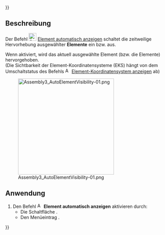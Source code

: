 {{UnfinishedDocu{{#translation:}}}}
<languages/>

{{Docnav/de
|[[Assembly3_AutoFixElement/de|Element automatisch fixieren]]
|[[Assembly3_ShowElementCS/de|Element-Koordinatensystem anzeigen]]
|[[Assembly3_Workbench/de|Assembly3]]
|IconL=Assembly_AutoFixElement.svg‎‎
|IconR=Assembly_ShowElementCS.svg‎‎
|IconC=Assembly3_workbench_icon.svg
}}

{{GuiCommand/de
|Name=Assembly3 AutoElementVisibility
|Name/de=Assembly3  ElementAutomatischAnzeigen
|Icon=Assembly_AutoElementVis.svg‎‎
|MenuLocation=Assembly3 → Element style → Auto element visibility
|Workbenches=[[Assembly3_Workbench/de|Assembly3]]
}}

==Beschreibung==

Der Befehl [[Image:Assembly_AutoElementVis.svg|24px]] [[Assembly3_AutoElementVisibility/de|Element automatisch anzeigen]] schaltet die zeitweilige Hervorhebung ausgewählter '''Elemente''' ein bzw. aus.

Wenn aktiviert, wird das aktuell ausgewählte Element (bzw. die Elemente) hervorgehoben. </br> (Die Sichtbarkeit der Element-Koordinatensysteme (EKS) hängt von dem Umschaltstatus des Befehls [[Image:Assembly_ShowElementCS.svg|16px]] [[Assembly3_ShowElementCS/de|Element-Koordinatensystem anzeigen]] ab)

[[Image:Assembly3_AutoElementVisibility-01.png|300px]]

{{Caption|Hervorgehobenes Element einer Fläche mit sichtbarem EKS}}

==Anwendung==

# Den Befehl [[Image:Assembly_AutoElementVis.svg|16px]] '''Element automatisch anzeigen''' aktivieren durch:
#* Die Schaltfläche {{Button|[[Image:Assembly_AutoElementVis.svg|16px]] [[Assembly3_AutoElementVisibility/de|Element automatisch anzeigen]]}}.
#* Den Menüeintrag {{MenuCommand|Assembly3 → Element style → [[Image:Assembly_AutoElementVis.svg|16px]] Element automatisch anzeigen}}.


{{Docnav/de
|[[Assembly3_AutoFixElement/de|Element automatisch fixieren]]
|[[Assembly3_ShowElementCS/de|Element-Koordinatensystem anzeigen]]
|[[Assembly3_Workbench/de|Assembly3]]
|IconL=Assembly_AutoFixElement.svg‎‎
|IconR=Assembly_ShowElementCS.svg‎‎
|IconC=Assembly3_workbench_icon.svg
}}
 
{{Userdocnavi{{#translation:}}}}